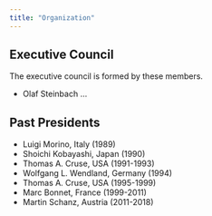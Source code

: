 ```yaml
---
title: "Organization"
---
```


::: {.callout-note collapse="true" .callout-note appearance="minimal"}
## Executive Council

The executive council is formed by these members.

- Olaf Steinbach
...
:::

::: {.callout-note collapse="true" .callout-note appearance="minimal"}
## Past Presidents

- Luigi Morino, Italy (1989)
- Shoichi Kobayashi, Japan (1990)
- Thomas A. Cruse, USA (1991-1993)
- Wolfgang L. Wendland, Germany (1994)
- Thomas A. Cruse, USA (1995-1999)
- Marc Bonnet, France (1999-2011)
- Martin Schanz, Austria  (2011-2018)

:::





